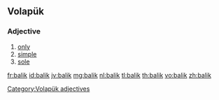 {{also|balık|Balık|balík}}
==Volapük==

===Adjective===
{{head|vo|adjectives}}

# [[only]]
# [[simple]]
# [[sole]]

[[Category:Volapük adjectives]]

[[fr:balik]]
[[id:balik]]
[[jv:balik]]
[[mg:balik]]
[[nl:balik]]
[[tl:balik]]
[[th:balik]]
[[vo:balik]]
[[zh:balik]]